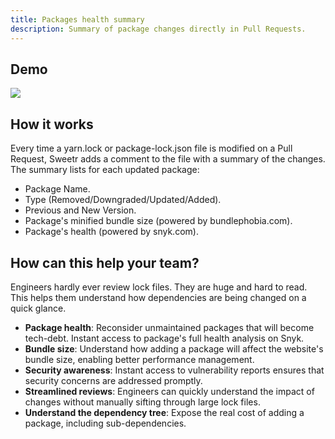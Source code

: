 ```yaml
---
title: Packages health summary
description: Summary of package changes directly in Pull Requests.
---
```



## Demo

<Frame>
  <img src="/images/package-health-summary.png" />
</Frame>

## How it works

Every time a yarn.lock or package-lock.json file is modified on a Pull Request, Sweetr adds a comment to the file with a summary of the changes. The summary lists for each updated package:

- Package Name.
- Type (Removed/Downgraded/Updated/Added).
- Previous and New Version.
- Package's minified bundle size (powered by bundlephobia.com).
- Package's health (powered by snyk.com).

## How can this help your team?

Engineers hardly ever review lock files. They are huge and hard to read. This helps them understand how dependencies are being changed on a quick glance.

- **Package health**: Reconsider unmaintained packages that will become tech-debt. Instant access to package's full health analysis on Snyk.
- **Bundle size**: Understand how adding a package will affect the website's bundle size, enabling better performance management.
- **Security awareness**: Instant access to vulnerability reports ensures that security concerns are addressed promptly.
- **Streamlined reviews**: Engineers can quickly understand the impact of changes without manually sifting through large lock files.
- **Understand the dependency tree**: Expose the real cost of adding a package, including sub-dependencies.

<CtaGetStarted />
